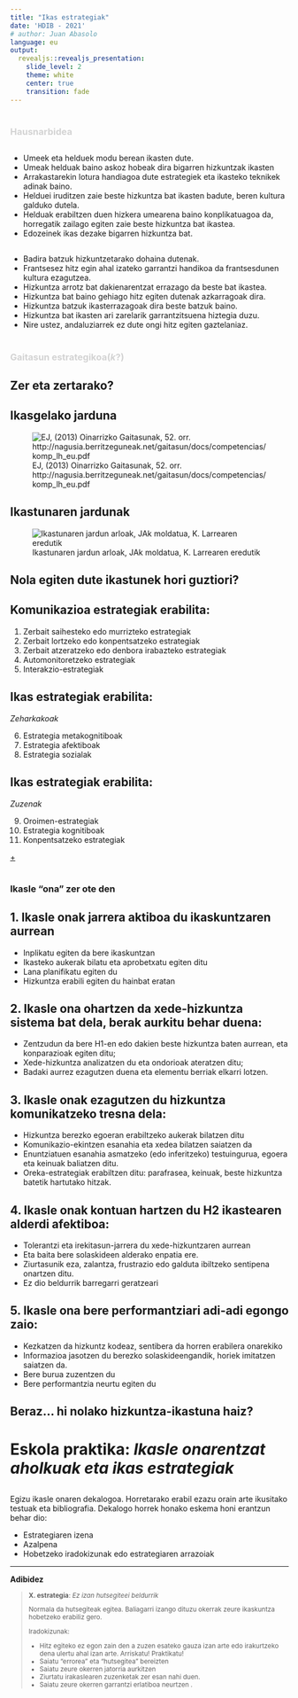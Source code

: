 ```yaml
---
title: "Ikas estrategiak"
date: 'HDIB - 2021'
# author: Juan Abasolo
language: eu
output: 
  revealjs::revealjs_presentation:
    slide_level: 2
    theme: white
    center: true
    transition: fade
---
```


# 

### Hausnarbidea {style='color:lightgrey;'}

## 

+ Umeek eta helduek modu berean ikasten dute. 
+ Umeak helduak baino askoz hobeak dira bigarren hizkuntzak ikasten
+ Arrakastarekin lotura handiagoa dute estrategiek eta ikasteko teknikek adinak baino.
+ Helduei iruditzen zaie beste hizkuntza bat ikasten badute, beren kultura galduko dutela.
+ Helduak erabiltzen duen hizkera umearena baino konplikatuagoa da, horregatik zailago egiten zaie beste hizkuntza bat ikastea.
+ Edozeinek ikas dezake bigarren hizkuntza bat.


## 

+ Badira batzuk hizkuntzetarako dohaina dutenak.
+ Frantsesez hitz egin ahal izateko garrantzi handikoa da frantsesdunen kultura ezagutzea.
+ Hizkuntza arrotz bat dakienarentzat errazago da beste bat ikastea.
+ Hizkuntza bat baino gehiago hitz egiten dutenak azkarragoak dira.
+ Hizkuntza batzuk ikasterrazagoak dira beste batzuk baino.
+ Hizkuntza bat ikasten ari zarelarik garrantzitsuena hiztegia duzu.
+ Nire ustez, andaluziarrek ez dute ongi hitz egiten gaztelaniaz.

# 

### Gaitasun estrategikoa(*k*?) {style='color:lightgrey;'}

## Zer eta zertarako?

## Ikasgelako jarduna

![EJ, (2013) Oinarrizko Gaitasunak, 52. orr. http://nagusia.berritzeguneak.net/gaitasun/docs/competencias/komp_lh_eu.pdf](../apunteak/Pictures/11-ikasgelako_praktikak.png)

## Ikastunaren jardunak

![Ikastunaren jardun arloak, JAk moldatua, K. Larrearen eredutik](../apunteak/Pictures/HDIB-11-azpitrebetasunak.png)

## Nola egiten dute ikastunek hori guztiori?

## __Komunikazioa estrategiak__ erabilita:

1. Zerbait saihesteko edo murrizteko estrategiak
2. Zerbait lortzeko edo konpentsatzeko
estrategiak
3. Zerbait atzeratzeko edo denbora irabazteko
estrategiak
4. Automonitoretzeko estrategiak
5. Interakzio-estrategiak

## __Ikas estrategiak__ erabilita:

*Zeharkakoak*

6. Estrategia metakognitiboak
7. Estrategia afektiboak
8. Estrategia sozialak

## __Ikas estrategiak__ erabilita:

*Zuzenak*

9. Oroimen-estrategiak
10. Estrategia kognitiboak
11. Konpentsatzeko estrategiak

[+](../apunteak/assets/11/ESTRATEGIAK.pdf)

#

### Ikasle "ona" zer ote den

## 1. Ikasle onak **jarrera aktiboa** du ikaskuntzaren aurrean

   + Inplikatu egiten da bere ikaskuntzan
   + Ikasteko aukerak bilatu eta aprobetxatu egiten ditu
   + Lana planifikatu egiten du
   + Hizkuntza erabili egiten du hainbat eratan
   
## 2. Ikasle ona ohartzen da xede-hizkuntza **sistema bat** dela, berak aurkitu behar duena:

   + Zentzudun da bere H1-en edo dakien beste hizkuntza baten aurrean, eta konparazioak egiten ditu;
   + Xede-hizkuntza analizatzen du eta ondorioak ateratzen ditu;
   + Badaki aurrez ezagutzen duena eta elementu berriak elkarri lotzen.
   
## 3. Ikasle onak ezagutzen du **hizkuntza komunikatzeko tresna** dela:

   + Hizkuntza berezko egoeran erabiltzeko aukerak bilatzen ditu
   + Komunikazio-ekintzen esanahia eta xedea bilatzen saiatzen da
   + Enuntziatuen esanahia asmatzeko (edo inferitzeko) testuingurua, egoera eta keinuak baliatzen ditu.
   + Oreka-estrategiak erabiltzen ditu: parafrasea, keinuak, beste hizkuntza batetik hartutako hitzak.
   
## 4. Ikasle onak kontuan hartzen du H2 ikastearen **alderdi afektiboa**:
   + Tolerantzi eta irekitasun-jarrera du xede-hizkuntzaren aurrean
   + Eta baita bere solaskideen alderako enpatia ere.
   + Ziurtasunik eza, zalantza, frustrazio edo galduta ibiltzeko sentipena onartzen ditu.
   + Ez dio beldurrik barregarri geratzeari
   
## 5. Ikasle ona bere **performantziari adi-adi** egongo zaio:
   + Kezkatzen da hizkuntz kodeaz, sentibera da horren erabilera onarekiko
   + Informazioa jasotzen du berezko solaskideengandik, horiek imitatzen saiatzen da.
   + Bere burua zuzentzen du
   + Bere performantzia neurtu egiten du

## Beraz... hi nolako hizkuntza-ikastuna haiz?

# Eskola praktika: *Ikasle onarentzat aholkuak eta ikas estrategiak* {data-background=#000055 }

## {data-background=#000055 }

Egizu ikasle onaren dekalogoa. Horretarako erabil ezazu orain arte ikusitako testuak eta bibliografia. Dekalogo horrek honako eskema honi erantzun behar dio:

+ Estrategiaren izena
+ Azalpena
+ Hobetzeko iradokizunak edo estrategiaren arrazoiak

---

**Adibidez**

<small>

>  **X. estrategia**: *Ez izan hutsegiteei beldurrik*
>
> Normala da hutsegiteak egitea. Baliagarri izango dituzu okerrak zeure ikaskuntza hobetzeko erabiliz gero.
>
> Iradokizunak:
>
> + Hitz egiteko ez egon zain den a zuzen esateko gauza izan arte edo irakurtzeko dena ulertu ahal izan arte.
> Arriskatu! Praktikatu!
> + Saiatu "errorea" eta "hutsegitea" bereizten
> + Saiatu zeure okerren jatorria aurkitzen
> + Ziurtatu irakaslearen zuzenketak zer esan nahi duen.
> + Saiatu zeure okerren garrantzi erlatiboa neurtzen .

</small>

